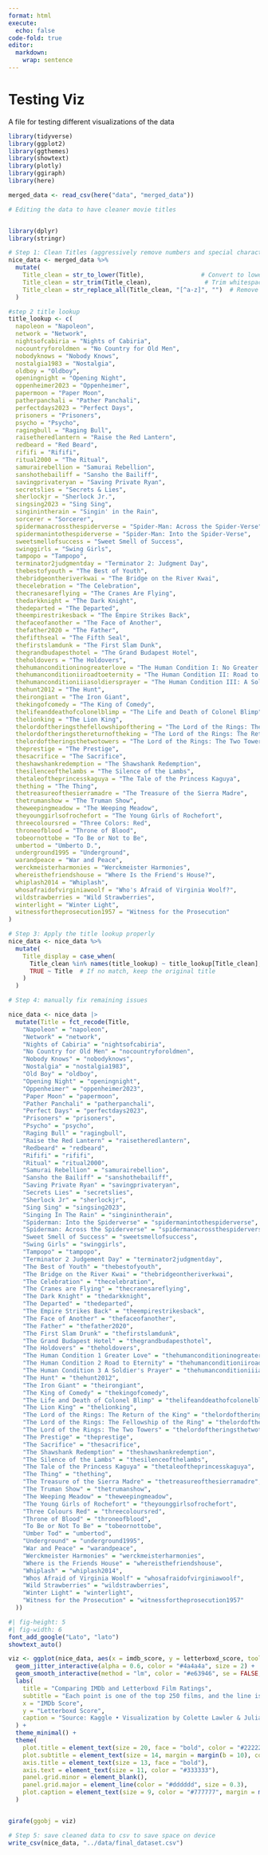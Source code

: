 ```yaml
---
format: html
execute: 
  echo: false
code-fold: true  
editor: 
  markdown: 
    wrap: sentence
---
```

# Testing Viz {-}

A file for testing different visualizations of the data

```r
library(tidyverse)
library(ggplot2)
library(ggthemes)
library(showtext)
library(plotly)
library(ggiraph)
library(here)

merged_data <- read_csv(here("data", "merged_data"))
```

```r
# Editing the data to have cleaner movie titles


library(dplyr)
library(stringr)

# Step 1: Clean Titles (aggressively remove numbers and special characters)
nice_data <- merged_data %>%
  mutate(
    Title_clean = str_to_lower(Title),                # Convert to lowercase
    Title_clean = str_trim(Title_clean),               # Trim whitespace
    Title_clean = str_replace_all(Title_clean, "[^a-z]", "")  # Remove everything except letters
  )

#step 2 title lookup 
title_lookup <- c(
  napoleon = "Napoleon",
  network = "Network",
  nightsofcabiria = "Nights of Cabiria",
  nocountryforoldmen = "No Country for Old Men",
  nobodyknows = "Nobody Knows",
  nostalgia1983 = "Nostalgia",
  oldboy = "Oldboy",
  openingnight = "Opening Night",
  oppenheimer2023 = "Oppenheimer",
  papermoon = "Paper Moon",
  patherpanchali = "Pather Panchali",
  perfectdays2023 = "Perfect Days",
  prisoners = "Prisoners",
  psycho = "Psycho",
  ragingbull = "Raging Bull",
  raisetheredlantern = "Raise the Red Lantern",
  redbeard = "Red Beard",
  rififi = "Rififi",
  ritual2000 = "The Ritual",
  samurairebellion = "Samurai Rebellion",
  sanshothebailiff = "Sansho the Bailiff",
  savingprivateryan = "Saving Private Ryan",
  secretslies = "Secrets & Lies",
  sherlockjr = "Sherlock Jr.",
  singsing2023 = "Sing Sing",
  singinintherain = "Singin' in the Rain",
  sorcerer = "Sorcerer",
  spidermanacrossthespiderverse = "Spider-Man: Across the Spider-Verse",
  spidermanintothespiderverse = "Spider-Man: Into the Spider-Verse",
  sweetsmellofsuccess = "Sweet Smell of Success",
  swinggirls = "Swing Girls",
  tampopo = "Tampopo",
  terminator2judgmentday = "Terminator 2: Judgment Day",
  thebestofyouth = "The Best of Youth",
  thebridgeontheriverkwai = "The Bridge on the River Kwai",
  thecelebration = "The Celebration",
  thecranesareflying = "The Cranes Are Flying",
  thedarkknight = "The Dark Knight",
  thedeparted = "The Departed",
  theempirestrikesback = "The Empire Strikes Back",
  thefaceofanother = "The Face of Another",
  thefather2020 = "The Father",
  thefifthseal = "The Fifth Seal",
  thefirstslamdunk = "The First Slam Dunk",
  thegrandbudapesthotel = "The Grand Budapest Hotel",
  theholdovers = "The Holdovers",
  thehumanconditioninogreaterlove = "The Human Condition I: No Greater Love",
  thehumanconditioniiroadtoeternity = "The Human Condition II: Road to Eternity",
  thehumanconditioniiiasoldiersprayer = "The Human Condition III: A Soldier's Prayer",
  thehunt2012 = "The Hunt",
  theirongiant = "The Iron Giant",
  thekingofcomedy = "The King of Comedy",
  thelifeanddeathofcolonelblimp = "The Life and Death of Colonel Blimp",
  thelionking = "The Lion King",
  thelordoftheringsthefellowshipofthering = "The Lord of the Rings: The Fellowship of the Ring",
  thelordoftheringsthereturnoftheking = "The Lord of the Rings: The Return of the King",
  thelordoftheringsthetwotowers = "The Lord of the Rings: The Two Towers",
  theprestige = "The Prestige",
  thesacrifice = "The Sacrifice",
  theshawshankredemption = "The Shawshank Redemption",
  thesilenceofthelambs = "The Silence of the Lambs",
  thetaleoftheprincesskaguya = "The Tale of the Princess Kaguya",
  thething = "The Thing",
  thetreasureofthesierramadre = "The Treasure of the Sierra Madre",
  thetrumanshow = "The Truman Show",
  theweepingmeadow = "The Weeping Meadow",
  theyounggirlsofrochefort = "The Young Girls of Rochefort",
  threecoloursred = "Three Colors: Red",
  throneofblood = "Throne of Blood",
  tobeornottobe = "To Be or Not to Be",
  umbertod = "Umberto D.",
  underground1995 = "Underground",
  warandpeace = "War and Peace",
  werckmeisterharmonies = "Werckmeister Harmonies",
  whereisthefriendshouse = "Where Is the Friend's House?",
  whiplash2014 = "Whiplash",
  whosafraidofvirginiawoolf = "Who's Afraid of Virginia Woolf?",
  wildstrawberries = "Wild Strawberries",
  winterlight = "Winter Light",
  witnessfortheprosecution1957 = "Witness for the Prosecution"
)

# Step 3: Apply the title lookup properly
nice_data <- nice_data %>%
  mutate(
    Title_display = case_when(
      Title_clean %in% names(title_lookup) ~ title_lookup[Title_clean],
      TRUE ~ Title  # If no match, keep the original title
    )
  )

# Step 4: manually fix remaining issues

nice_data <- nice_data |>
  mutate(Title = fct_recode(Title,
    "Napoleon" = "napoleon",
    "Network" = "network",
    "Nights of Cabiria" = "nightsofcabiria",
    "No Country for Old Men" = "nocountryforoldmen",
    "Nobody Knows" = "nobodyknows",
    "Nostalgia" = "nostalgia1983",
    "Old Boy" = "oldboy",
    "Opening Night" = "openingnight",
    "Oppenheimer" = "oppenheimer2023",
    "Paper Moon" = "papermoon",
    "Pather Panchali" = "patherpanchali",
    "Perfect Days" = "perfectdays2023",
    "Prisoners" = "prisoners",
    "Psycho" = "psycho",
    "Raging Bull" = "ragingbull",
    "Raise the Red Lantern" = "raisetheredlantern",
    "Redbeard" = "redbeard",
    "Rififi" = "rififi",
    "Ritual" = "ritual2000",
    "Samurai Rebellion" = "samurairebellion",
    "Sansho the Bailiff" = "sanshothebailiff",
    "Saving Private Ryan" = "savingprivateryan",
    "Secrets Lies" = "secretslies",
    "Sherlock Jr" = "sherlockjr",
    "Sing Sing" = "singsing2023",
    "Singing In The Rain" = "singinintherain",
    "Spiderman: Into the Spiderverse" = "spidermanintothespiderverse",
    "Spiderman: Across the Spiderverse" = "spidermanacrossthespiderverse",
    "Sweet Smell of Success" = "sweetsmellofsuccess",
    "Swing Girls" = "swinggirls",
    "Tampopo" = "tampopo",
    "Terminator 2 Judgement Day" = "terminator2judgmentday",
    "The Best of Youth" = "thebestofyouth",
    "The Bridge on the River Kwai" = "thebridgeontheriverkwai",
    "The Celebration" = "thecelebration",
    "The Cranes are Flying" = "thecranesareflying",
    "The Dark Knight" = "thedarkknight",
    "The Departed" = "thedeparted",
    "The Empire Strikes Back" = "theempirestrikesback",
    "The Face of Another" = "thefaceofanother",
    "The Father" = "thefather2020",
    "The First Slam Drunk" = "thefirstslamdunk",
    "The Grand Budapest Hotel" = "thegrandbudapesthotel",
    "The Holdovers" = "theholdovers",
    "The Human Condition 1 Greater Love" = "thehumanconditioninogreaterlove",
    "The Human Condition 2 Road to Eternity" = "thehumanconditioniiroadtoeternity",
    "The Human Condition 3 A Soldier's Prayer" = "thehumanconditioniiiasoldiersprayer",
    "The Hunt" = "thehunt2012",
    "The Iron Giant" = "theirongiant",
    "The King of Comedy" = "thekingofcomedy",
    "The Life and Death of Colonel Blimp" = "thelifeanddeathofcolonelblimp",
    "The Lion King" = "thelionking",
    "The Lord of the Rings: The Return of the King" = "thelordoftheringsthereturnoftheking",
    "The Lord of the Rings: The Fellowship of the Ring" = "thelordoftheringsthefellowshipofthering",
    "The Lord of the Rings: The Two Towers" = "thelordoftheringsthetwotowers",
    "The Prestige" = "theprestige",
    "The Sacrifice" = "thesacrifice",
    "The Shawshank Redemption" = "theshawshankredemption",
    "The Silence of the Lambs" = "thesilenceofthelambs",
    "The Tale of the Princess Kaguya" = "thetaleoftheprincesskaguya",
    "The Thing" = "thething",
    "The Treasure of the Sierra Madre" = "thetreasureofthesierramadre",
    "The Truman Show" = "thetrumanshow",
    "The Weeping Meadow" = "theweepingmeadow",
    "The Young Girls of Rochefort" = "theyounggirlsofrochefort",
    "Three Colours Red" = "threecoloursred",
    "Throne of Blood" = "throneofblood",
    "To Be or Not To Be" = "tobeornottobe",
    "Umber Tod" = "umbertod",
    "Underground" = "underground1995",
    "War and Peace" = "warandpeace",
    "Werckmeister Harmonies" = "werckmeisterharmonies",
    "Where is the Friends House" = "whereisthefriendshouse",
    "Whiplash" = "whiplash2014",
    "Whos Afraid of Virginia Woolf" = "whosafraidofvirginiawoolf",
    "Wild Strawberries" = "wildstrawberries",
    "Winter Light" = "winterlight",
    "Witness for the Prosecution" = "witnessfortheprosecution1957"
  ))

```


```r
#| fig-height: 5
#| fig-width: 6
font_add_google("Lato", "lato")
showtext_auto()

viz <- ggplot(nice_data, aes(x = imdb_score, y = letterboxd_score, tooltip = Title)) +
  geom_jitter_interactive(alpha = 0.6, color = "#4a4a4a", size = 2) +
  geom_smooth_interactive(method = "lm", color = "#e63946", se = FALSE, size = 1.2) +
  labs(
    title = "Comparing IMDb and Letterboxd Film Ratings",
    subtitle = "Each point is one of the top 250 films, and the line is a linear model illustrating their relationship.",
    x = "IMDb Score",
    y = "Letterboxd Score",
    caption = "Source: Kaggle • Visualization by Colette Lawler & Julia Prewitt"
  ) +
  theme_minimal() +
  theme(
    plot.title = element_text(size = 20, face = "bold", color = "#222222"),
    plot.subtitle = element_text(size = 14, margin = margin(b = 10), color = "#555555"),
    axis.title = element_text(size = 13, face = "bold"),
    axis.text = element_text(size = 11, color = "#333333"),
    panel.grid.minor = element_blank(),
    panel.grid.major = element_line(color = "#dddddd", size = 0.3),
    plot.caption = element_text(size = 9, color = "#777777", margin = margin(t = 10))
  )


girafe(ggobj = viz)

```

```r
# Step 5: save cleaned data to csv to save space on device
write_csv(nice_data, "../data/final_dataset.csv")
```
